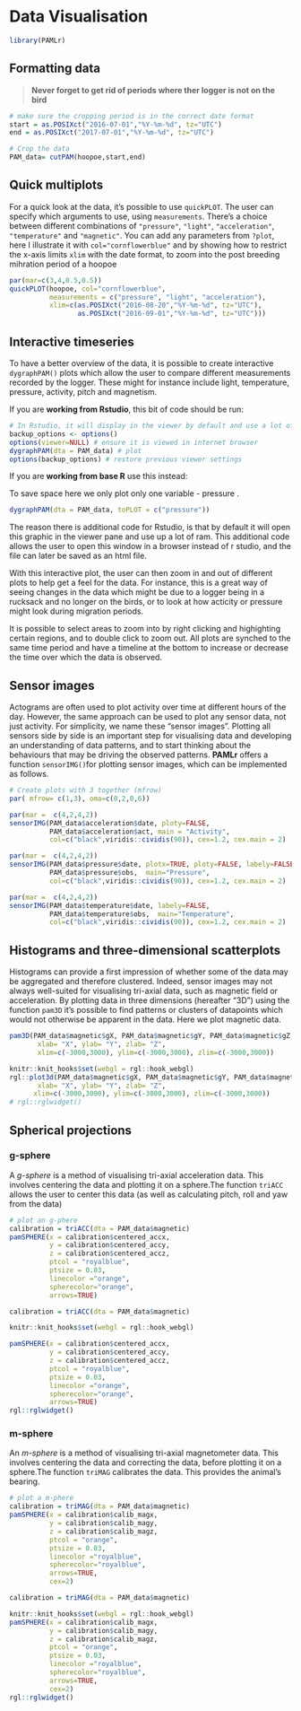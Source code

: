 # Data Visualisation {#dataviz}

```r
library(PAMLr)
```

## Formatting data

> **Never forget to get rid of periods where ther logger is not on the bird**

```r
# make sure the cropping period is in the correct date format
start = as.POSIXct("2016-07-01","%Y-%m-%d", tz="UTC")
end = as.POSIXct("2017-07-01","%Y-%m-%d", tz="UTC")

# Crop the data
PAM_data= cutPAM(hoopoe,start,end)
```


## Quick multiplots

For a quick look at the data, it's possible to use `quickPLOT`. The user can specify which arguments to use, using `measurements`. There's a choice between different combinations of `"pressure"`, `"light"`, `"acceleration"`, `"temperature"` and `"magnetic"`. You can add any parameters from `?plot`, here I illustrate it with `col="cornflowerblue"` and by showing how to  restrict the x-axis limits `xlim` with the date format, to zoom into the post breeding mihration period of a hoopoe

```r
par(mar=c(3,4,0.5,0.5))
quickPLOT(hoopoe, col="cornflowerblue",
          measurements = c("pressure", "light", "acceleration"),
          xlim=c(as.POSIXct("2016-08-20","%Y-%m-%d", tz="UTC"),
                 as.POSIXct("2016-09-01","%Y-%m-%d", tz="UTC")))
```

## Interactive timeseries

To have a better overview of the data, it is possible to create interactive `dygraphPAM()` plots which allow the user to compare different measurements recorded by the logger. These might for instance include light, temperature, pressure, activity, pitch and magnetism. 

If you are **working from Rstudio**, this bit of code should be run:

```r
# In Rstudio, it will display in the viewer by default and use a lot of ram, and is better in html
backup_options <- options() 
options(viewer=NULL) # ensure it is viewed in internet browser
dygraphPAM(dta = PAM_data) # plot
options(backup_options) # restore previous viewer settings
```

If you are **working from base R** use this instead:

To save space here we only plot only one variable - pressure .

```r
dygraphPAM(dta = PAM_data, toPLOT = c("pressure")) 
```

The reason there is additional code for Rstudio, is that by default it will open this graphic in the viewer pane and use up a lot of ram. This  additional code allows the user to open this window in a browser instead of r studio, and the file can later be saved as an html file.

With this interactive plot, the user can then zoom in and out of different plots to help get a feel for the data. For instance, this is a great way of seeing changes in the data which might be due to a logger being in a rucksack and no longer on the birds, or to look at how acticity or pressure might look during migration periods.

It is possible to select areas to zoom into by right clicking and highighting certain regions, and to double click to zoom out. All plots are synched to the same time period and have a timeline at the bottom to increase or decrease the time over which the data is observed.

## Sensor images

Actograms are often used to plot activity over time at different hours of the day. However, the same approach can be used to plot any sensor data, not just activity. For simplicity, we name these “sensor images”. Plotting all sensors side by side is an important step for visualising data and developing an understanding of data patterns, and to start thinking about the behaviours that may be driving the observed patterns. __PAMLr__ offers a function `sensorIMG()`for plotting sensor images, which can be implemented as follows.

```r
# Create plots with 3 together (mfrow)
par( mfrow= c(1,3), oma=c(0,2,0,6))

par(mar =  c(4,2,4,2))
sensorIMG(PAM_data$acceleration$date, ploty=FALSE,
          PAM_data$acceleration$act, main = "Activity",
          col=c("black",viridis::cividis(90)), cex=1.2, cex.main = 2)

par(mar =  c(4,2,4,2))
sensorIMG(PAM_data$pressure$date, plotx=TRUE, ploty=FALSE, labely=FALSE,
          PAM_data$pressure$obs,  main="Pressure",
          col=c("black",viridis::cividis(90)), cex=1.2, cex.main = 2)

par(mar =  c(4,2,4,2))
sensorIMG(PAM_data$temperature$date, labely=FALSE,
          PAM_data$temperature$obs,  main="Temperature",
          col=c("black",viridis::cividis(90)), cex=1.2, cex.main = 2)


```

## Histograms and three-dimensional scatterplots

Histograms can provide a first impression of whether some of the data may be aggregated and therefore clustered. Indeed, sensor images may not always well-suited for visualising tri-axial data, such as magnetic field or acceleration. By plotting data in three dimensions (hereafter “3D”) using the function `pam3D` it’s possible to find patterns or clusters of datapoints which would not otherwise be apparent in the data. Here we plot magnetic data. 

```r
pam3D(PAM_data$magnetic$gX, PAM_data$magnetic$gY, PAM_data$magnetic$gZ,
       xlab= "X", ylab= "Y", zlab= "Z",
       xlim=c(-3000,3000), ylim=c(-3000,3000), zlim=c(-3000,3000))
```

```r
knitr::knit_hooks$set(webgl = rgl::hook_webgl)
rgl::plot3d(PAM_data$magnetic$gX, PAM_data$magnetic$gY, PAM_data$magnetic$gZ,
       xlab= "X", ylab= "Y", zlab= "Z",
      xlim=c(-3000,3000), ylim=c(-3000,3000), zlim=c(-3000,3000))
# rgl::rglwidget()
```

## Spherical projections

### g-sphere

A _g-sphere_ is a method of visualising tri-axial acceleration data. This involves centering the data and plotting it on a sphere.The function `triACC` allows the user to center this data (as well as calculating  pitch, roll and yaw from the data)

```r
# plot an g-phere
calibration = triACC(dta = PAM_data$magnetic)
pamSPHERE(x = calibration$centered_accx,
          y = calibration$centered_accy,
          z = calibration$centered_accz,
          ptcol = "royalblue",
          ptsize = 0.03,
          linecolor ="orange",
          spherecolor="orange",
          arrows=TRUE)
```
```r
calibration = triACC(dta = PAM_data$magnetic)
```

```r
knitr::knit_hooks$set(webgl = rgl::hook_webgl)

pamSPHERE(x = calibration$centered_accx,
          y = calibration$centered_accy,
          z = calibration$centered_accz,
          ptcol = "royalblue",
          ptsize = 0.03,
          linecolor ="orange",
          spherecolor="orange",
          arrows=TRUE)
rgl::rglwidget()
```


### m-sphere

An _m-sphere_ is a method of visualising tri-axial magnetometer data. This involves centering the data and correcting the data, before  plotting it on a sphere.The function `triMAG` calibrates the data. This provides the animal's bearing.

```r
# plot a m-phere
calibration = triMAG(dta = PAM_data$magnetic)
pamSPHERE(x = calibration$calib_magx,
          y = calibration$calib_magy,
          z = calibration$calib_magz,
          ptcol = "orange",
          ptsize = 0.03,
          linecolor ="royalblue",
          spherecolor="royalblue",
          arrows=TRUE,
          cex=2)
```
```r
calibration = triMAG(dta = PAM_data$magnetic)
```

```r
knitr::knit_hooks$set(webgl = rgl::hook_webgl)
pamSPHERE(x = calibration$calib_magx,
          y = calibration$calib_magy,
          z = calibration$calib_magz,
          ptcol = "orange",
          ptsize = 0.03,
          linecolor ="royalblue",
          spherecolor="royalblue",
          arrows=TRUE,
          cex=2)
rgl::rglwidget()
```
